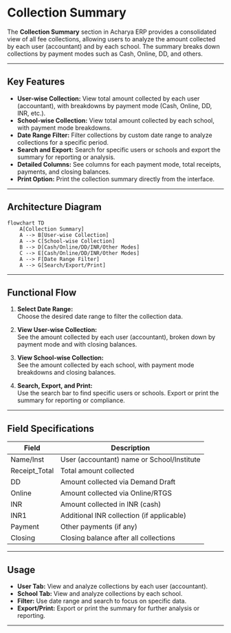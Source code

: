 # Collection Summary

The **Collection Summary** section in Acharya ERP provides a consolidated view of all fee collections, allowing users to analyze the amount collected by each user (accountant) and by each school. The summary breaks down collections by payment modes such as Cash, Online, DD, and others.

---

## Key Features

- **User-wise Collection:** View total amount collected by each user (accountant), with breakdowns by payment mode (Cash, Online, DD, INR, etc.).
- **School-wise Collection:** View total amount collected by each school, with payment mode breakdowns.
- **Date Range Filter:** Filter collections by custom date range to analyze collections for a specific period.
- **Search and Export:** Search for specific users or schools and export the summary for reporting or analysis.
- **Detailed Columns:** See columns for each payment mode, total receipts, payments, and closing balances.
- **Print Option:** Print the collection summary directly from the interface.

---

## Architecture Diagram

```mermaid
flowchart TD
    A[Collection Summary]
    A --> B[User-wise Collection]
    A --> C[School-wise Collection]
    B --> D[Cash/Online/DD/INR/Other Modes]
    C --> E[Cash/Online/DD/INR/Other Modes]
    A --> F[Date Range Filter]
    A --> G[Search/Export/Print]
```

---

## Functional Flow

1. **Select Date Range:**  
   Choose the desired date range to filter the collection data.

2. **View User-wise Collection:**  
   See the amount collected by each user (accountant), broken down by payment mode and with closing balances.

3. **View School-wise Collection:**  
   See the amount collected by each school, with payment mode breakdowns and closing balances.

4. **Search, Export, and Print:**  
   Use the search bar to find specific users or schools. Export or print the summary for reporting or compliance.

---

## Field Specifications

| Field           | Description                                 |
|-----------------|---------------------------------------------|
| Name/Inst       | User (accountant) name or School/Institute  |
| Receipt_Total   | Total amount collected                      |
| DD              | Amount collected via Demand Draft           |
| Online          | Amount collected via Online/RTGS            |
| INR             | Amount collected in INR (cash)              |
| INR1            | Additional INR collection (if applicable)   |
| Payment         | Other payments (if any)                     |
| Closing         | Closing balance after all collections       |

---

## Usage

- **User Tab:** View and analyze collections by each user (accountant).
- **School Tab:** View and analyze collections by each school.
- **Filter:** Use date range and search to focus on specific data.
- **Export/Print:** Export or print the summary for further analysis or reporting.

---

